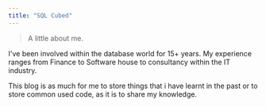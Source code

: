 ```yaml
---
title: "SQL Cubed"
---
```


> A little about me.

I've been involved within the database world for 15+ years.
My experience ranges from Finance to Software house to consultancy within the IT industry.

This blog is as much for me to store things that i have learnt in the past or to store common used code, as it is to share my knowledge.